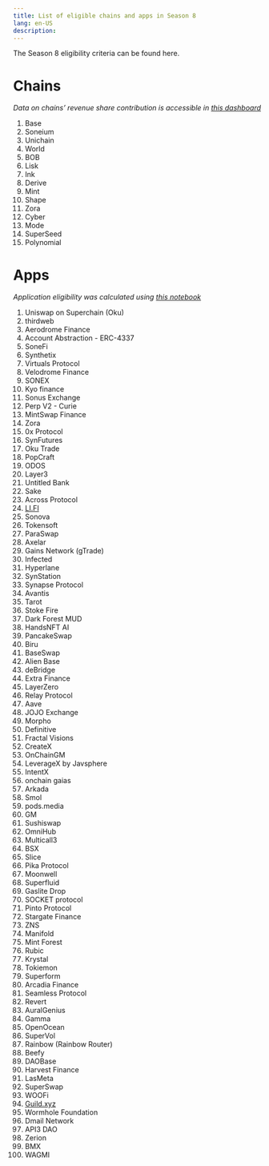```yaml
---
title: List of eligible chains and apps in Season 8
lang: en-US
description: 
---
```


The Season 8 eligibility criteria can be found here.

# Chains

*Data on chains’ revenue share contribution is accessible in [this dashboard](https://docs.google.com/spreadsheets/d/1f-uIW_PzlGQ_XFAmsf9FYiUf0N9l_nePwDVrw0D5MXY/edit?gid=155717474#gid=155717474)*

1. Base
2. Soneium
3. Unichain
4. World
5. BOB
6. Lisk
7. Ink
8. Derive
9. Mint
10. Shape
11. Zora
12. Cyber
13. Mode
14. SuperSeed
15. Polynomial

# Apps

*Application eligibility was calculated using [this notebook](https://colab.research.google.com/drive/1nfPNkxubi5LRphGr_ica6rXwAGVQSq9N?usp=sharing)*

1. Uniswap on Superchain (Oku)
2. thirdweb
3. Aerodrome Finance
4. Account Abstraction - ERC-4337
5. SoneFi
6. Synthetix
7. Virtuals Protocol
8. Velodrome Finance
9. SONEX
10. Kyo finance
11. Sonus Exchange
12. Perp V2 - Curie
13. MintSwap Finance
14. Zora
15. 0x Protocol
16. SynFutures
17. Oku Trade
18. PopCraft
19. ODOS
20. Layer3
21. Untitled Bank
22. Sake
23. Across Protocol
24. [LI.FI](http://li.fi/)
25. Sonova
26. Tokensoft
27. ParaSwap
28. Axelar
29. Gains Network (gTrade)
30. Infected
31. Hyperlane
32. SynStation
33. Synapse Protocol
34. Avantis
35. Tarot
36. Stoke Fire
37. Dark Forest MUD
38. HandsNFT AI
39. PancakeSwap
40. Biru
41. BaseSwap
42. Alien Base
43. deBridge
44. Extra Finance
45. LayerZero
46. Relay Protocol
47. Aave
48. JOJO Exchange
49. Morpho
50. Definitive
51. Fractal Visions
52. CreateX
53. OnChainGM
54. LeverageX by Javsphere
55. IntentX
56. onchain gaias
57. Arkada
58. Smol
59. pods.media
60. GM
61. Sushiswap
62. OmniHub
63. Multicall3
64. BSX
65. Slice
66. Pika Protocol
67. Moonwell
68. Superfluid
69. Gaslite Drop
70. SOCKET protocol
71. Pinto Protocol
72. Stargate Finance
73. ZNS
74. Manifold
75. Mint Forest
76. Rubic
77. Krystal
78. Tokiemon
79. Superform
80. Arcadia Finance
81. Seamless Protocol
82. Revert
83. AuralGenius
84. Gamma
85. OpenOcean
86. SuperVol
87. Rainbow (Rainbow Router)
88. Beefy
89. DAOBase
90. Harvest Finance
91. LasMeta
92. SuperSwap
93. WOOFi
94. [Guild.xyz](http://guild.xyz/)
95. Wormhole Foundation
96. Dmail Network
97. API3 DAO
98. Zerion
99. BMX
100. WAGMI